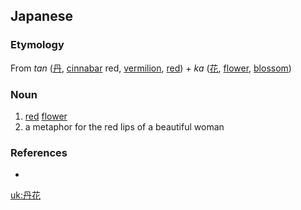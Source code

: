==Japanese==
{{ja-kanjitab|たん|か|yomi=on}}

===Etymology===
From ''tan'' ([[丹]], [[cinnabar]] red, [[vermilion]], [[red]]) + ''ka'' ([[花]], [[flower]], [[blossom]])

===Noun===
{{ja-noun|たんか}}
# [[red]] [[flower]]
# a metaphor for the red lips of a beautiful woman

===References===
* {{R:Kojien}}

[[uk:丹花]]